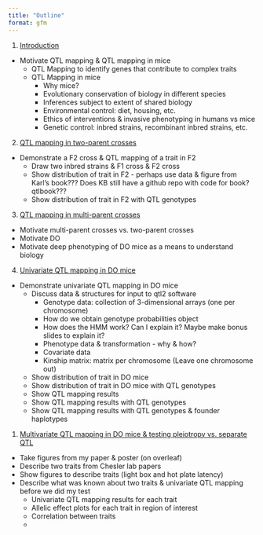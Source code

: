 ```yaml
---
title: "Outline"
format: gfm
---
```



1. [Introduction](#introduction)

- Motivate QTL mapping & QTL mapping in mice
    - QTL Mapping to identify genes that contribute to complex traits
    - QTL Mapping in mice
        - Why mice?
        - Evolutionary conservation of biology in different species
        - Inferences subject to extent of shared biology
        - Environmental control: diet, housing, etc.
        - Ethics of interventions & invasive phenotyping in humans vs mice
        - Genetic control: inbred strains, recombinant inbred strains, etc.

2. [QTL mapping in two-parent crosses](#two-parent-crosses)

- Demonstrate a F2 cross & QTL mapping of a trait in F2
    - Draw two inbred strains & F1 cross & F2 cross
    - Show distribution of trait in F2 - perhaps use data & figure from Karl's book??? Does KB still have a github repo with code for book? qtlbook???
    - Show distribution of trait in F2 with QTL genotypes


3. [QTL mapping in multi-parent crosses](#multi-parent-crosses)

- Motivate multi-parent crosses vs. two-parent crosses
- Motivate DO 
- Motivate deep phenotyping of DO mice as a means to understand biology

4. [Univariate QTL mapping in DO mice](#qtl-mapping-do-mice)

- Demonstrate univariate QTL mapping in DO mice
    - Discuss data & structures for input to qtl2 software
        - Genotype data: collection of 3-dimensional arrays (one per chromosome)
        - How do we obtain genotype probabilities object
        - How does the HMM work? Can I explain it? Maybe make bonus slides to explain it?
        - Phenotype data & transformation - why & how?
        - Covariate data
        - Kinship matrix: matrix per chromosome (Leave one chromosome out)

    - Show distribution of trait in DO mice
    - Show distribution of trait in DO mice with QTL genotypes
    - Show QTL mapping results
    - Show QTL mapping results with QTL genotypes
    - Show QTL mapping results with QTL genotypes & founder haplotypes

1. [Multivariate QTL mapping in DO mice & testing pleiotropy vs. separate QTL](#multivariate-qtl-mapping-do-mice)

- Take figures from my paper & poster (on overleaf)
- Describe two traits from Chesler lab papers
- Show figures to describe traits (light box and hot plate latency)
- Describe what was known about two traits & univariate QTL mapping before we did my test
    - Univariate QTL mapping results for each trait
    - Allelic effect plots for each trait in region of interest
    - Correlation between traits
    -   


